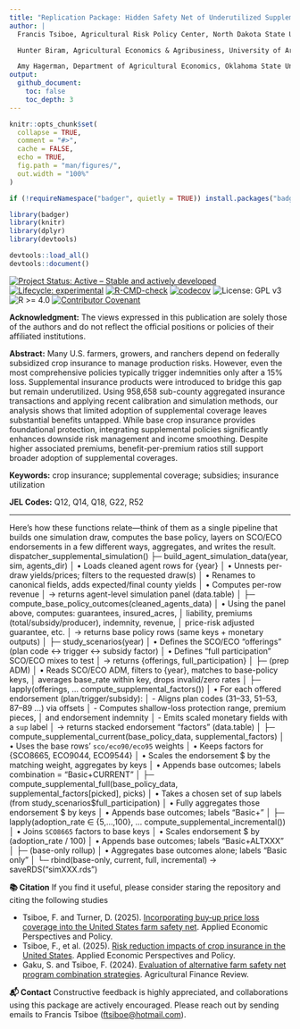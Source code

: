```yaml
---
title: "Replication Package: Hidden Safety Net of Underutilized Supplemental Insurance in US Agriculture"
author: |
  Francis Tsiboe, Agricultural Risk Policy Center, North Dakota State University, Fargo, ND 58102  

  Hunter Biram, Agricultural Economics & Agribusiness, University of Arkansas, Fayetteville, AR 72701  

  Amy Hagerman, Department of Agricultural Economics, Oklahoma State University, Stillwater, OK 74078  
output:
  github_document:
    toc: false
    toc_depth: 3
---
```


<!-- README.md is generated from README.Rmd. Please edit that file -->

```r
knitr::opts_chunk$set(
  collapse = TRUE,
  comment = "#>",
  cache = FALSE,
  echo = TRUE,
  fig.path = "man/figures/",
  out.width = "100%"
)

if (!requireNamespace("badger", quietly = TRUE)) install.packages("badger")

library(badger)
library(knitr)
library(dplyr)
library(devtools)

devtools::load_all()
devtools::document()
```

<!-- badges: start -->
[![Project Status: Active – Stable and actively developed](https://www.repostatus.org/badges/latest/active.svg)](https://www.repostatus.org/#active)
[![Lifecycle: experimental](https://img.shields.io/badge/lifecycle-experimental-orange.svg)](https://lifecycle.r-lib.org/articles/stages.html#experimental)
[![R-CMD-check](https://github.com/ftsiboe/HiddenSafetynet2025/actions/workflows/R-CMD-check.yaml/badge.svg)](https://github.com/ftsiboe/HiddenSafetynet2025/actions/workflows/R-CMD-check.yaml)
[![codecov](https://codecov.io/gh/ftsiboe/HiddenSafetynet2025/graph/badge.svg?token=VIMHQH2SEO)](https://codecov.io/gh/ftsiboe/HiddenSafetynet2025)
![License: GPL v3](https://img.shields.io/badge/License-GPLv3-blue.svg)
![R >= 4.0](https://img.shields.io/badge/R-%3E=4.0-blue)
[![Contributor Covenant](https://img.shields.io/badge/Contributor%20Covenant-2.1-4baaaa.svg)](code_of_conduct.md)
<!-- badges: end -->

**Acknowledgment:** The views expressed in this publication are solely those of the authors and do not reflect the official positions or policies of their affiliated institutions.

**Abstract:** Many U.S. farmers, growers, and ranchers depend on federally subsidized crop insurance to manage production risks. However, even the most comprehensive policies typically trigger indemnities only after a 15% loss. Supplemental insurance products were introduced to bridge this gap but remain underutilized. Using 958,658 sub-county aggregated insurance transactions and applying recent calibration and simulation methods, our analysis shows that limited adoption of supplemental coverage leaves substantial benefits untapped. While base crop insurance provides foundational protection, integrating supplemental policies significantly enhances downside risk management and income smoothing. Despite higher associated premiums, benefit-per-premium ratios still support broader adoption of supplemental coverages.  

**Keywords:** crop insurance; supplemental coverage; subsidies; insurance utilization  

**JEL Codes:** Q12, Q14, Q18, G22, R52  

---



Here’s how these functions relate—think of them as a single pipeline that builds one simulation draw, 
computes the base policy, layers on SCO/ECO endorsements in a few different ways, aggregates, and writes the result.
dispatcher_supplemental_simulation()
 ├─ build_agent_simulation_data(year, sim, agents_dir)
 │    • Loads cleaned agent rows for {year}
 │    • Unnests per-draw yields/prices; filters to the requested draw(s)
 │    • Renames to canonical fields, adds expected/final county yields
 │    • Computes per-row revenue
 │    → returns agent-level simulation panel (data.table)
 │
 ├─ compute_base_policy_outcomes(cleaned_agents_data)
 │    • Using the panel above, computes: guarantees, insured_acres,
 │      liability, premiums (total/subsidy/producer), indemnity, revenue,
 │      price-risk adjusted guarantee, etc.
 │    → returns base policy rows (same keys + monetary outputs)
 │
 ├─ study_scenarios(year)
 │    • Defines the SCO/ECO “offerings” (plan code ↔ trigger ↔ subsidy factor)
 │    • Defines “full participation” SCO/ECO mixes to test
 │    → returns {offerings, full_participation}
 │
 ├─ (prep ADM)
 │    • Reads SCO/ECO ADM, filters to {year}, matches to base-policy keys,
 │      averages base_rate within key, drops invalid/zero rates
 │
 ├─ lapply(offerings, … compute_supplemental_factors())
 │    • For each offered endorsement (plan/trigger/subsidy):
 │      - Aligns plan codes (31–33, 51–53, 87–89 …) via offsets
 │      - Computes shallow-loss protection range, premium pieces,
 │        and endorsement indemnity
 │      - Emits scaled monetary fields with a `sup` label
 │    → returns stacked endorsement “factors” (data.table)
 │
 ├─ compute_supplemental_current(base_policy_data, supplemental_factors)
 │    • Uses the base rows’ `sco/eco90/eco95` weights
 │    • Keeps factors for {SCO8665, ECO9044, ECO9544}
 │    • Scales the endorsement $ by the matching weight, aggregates by keys
 │    • Appends base outcomes; labels combination = "Basic+CURRENT"
 │
 ├─ compute_supplemental_full(base_policy_data, supplemental_factors[picked], picks)
 │    • Takes a chosen set of sup labels (from study_scenarios$full_participation)
 │    • Fully aggregates those endorsement $ by keys
 │    • Appends base outcomes; labels "Basic+<joined picks>"
 │
 ├─ lapply(adoption_rate ∈ {5,…,100}, … compute_supplemental_incremental())
 │    • Joins `SCO8665` factors to base keys
 │    • Scales endorsement $ by (adoption_rate / 100)
 │    • Appends base outcomes; labels "Basic+ALTXXX"
 │
 ├─ (base-only rollup)
 │    • Aggregates base outcomes alone; labels "Basic only"
 │
 └─ rbind(base-only, current, full, incremental) → saveRDS("simXXX.rds")






















**📚 Citation**
If you find it useful, please consider staring the repository and citing the following studies

  - Tsiboe, F. and Turner, D. (2025). [Incorporating buy‐up price loss coverage into the United States
    farm safety net](https://onlinelibrary.wiley.com/doi/full/10.1002/aepp.13536). Applied Economic Perspectives and Policy.
  - Tsiboe, F., et al. (2025). [Risk reduction impacts of crop insurance in the United States](https://onlinelibrary.wiley.com/doi/full/10.1002/aepp.13513#:~:text=In%20other%20words%2C%20on%20average,%2Dcrop%2Dyear%20revenue%20variability).
    Applied Economic Perspectives and Policy.
  - Gaku, S. and Tsiboe, F. (2024). [Evaluation of alternative farm safety net program combination strategies](https://www.emerald.com/insight/content/doi/10.1108/afr-11-2023-0150/full/html). 
  Agricultural Finance Review.

**📬 Contact**
Constructive feedback is highly appreciated, and collaborations using this package are actively encouraged. Please reach out by sending emails to Francis Tsiboe ([ftsiboe@hotmail.com](mailto:ftsiboe@hotmail.com)).
